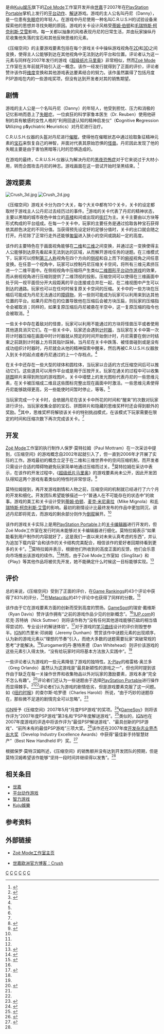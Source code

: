 {{NoteTA
| G1 = 電子遊戲
| G2 = Sega
}}
{{Good article}}
{{Infobox VG
| title = 压缩空间
| english= Crush
| image = File:Crush front.jpg
| developer = [[Zoë_Mode|Zoë Mode]]
| publisher = [[世嘉|世嘉]]
| released = {{vgrelease new|EU|2007年5月25日|NA|2007年5月29日|AU|2007年5月31日}}
| genre = [[平台动作游戏|平台动作]]、[[智力游戏|解谜]]
| modes = [[单人游戏|单人]]
| platforms = [[PlayStation_Portable|PlayStation Portable]]
}}
{{vgname|压缩空间|en=Crush}}是由[[Kuju娱乐|Kuju娱乐]]旗下的[[Zoë_Mode|Zoë Mode]]工作室开发并由[[世嘉|世嘉]]于2007年在[[PlayStation_Portable|PlayStation Portable]]掌机上发行的[[平台动作游戏|平台动作]]、[[智力游戏|解谜]]游戏。游戏的主人公名叫丹尼（Danny），是一位患有[[失眠|失眠]]症的年轻人。在游戏中丹尼使用一种名叫C.R.U.S.H的试验设备来探索他的思想并寻找失眠的原因。游戏的关卡设计风格受[[蒂姆·伯顿|蒂姆·伯顿]]和[[毛瑞特斯·柯奈利斯·艾雪|毛瑞特斯·柯奈利斯·艾雪]]影响，每一关都以抽象的风格表现丹尼的日常生活，并由玩家操纵丹尼收集他失落的宝石和其他反映思维的元素。

《压缩空间》的主要游戏要素包括在每个游戏关卡中操纵游戏视角在[[二度空间|2D]]和[[三維空間|3D]]之间变换，使得主人公能够到达在其他视角中无法到达的平台和位置。评论者认为这一元素与同样在2007年发行的游戏《[[超级纸片马里奥|超级纸片马里奥]]》非常相似，然而[[Zoë_Mode|Zoë Mode]]工作室在五年前就开始引入这一概念。该作一经发行就得到了正面的评价，评论者赞许该作将[[维度|维度]]变换和其他游戏表达要素结合的努力。该作虽然赢得了包括月度PSP游戏在内的一些游戏奖项，但没有达到开发者对其的销售期望。

== 剧情 ==

游戏的主人公是一个名叫丹尼（Danny）的年轻人，他受到担忧、压力和消极的记忆影响而患上了[[失眠|失眠]]症。一位疯狂的科学家鲁本医生（Dr. Reuben）使用他研制的具有敏感的女性人格的“利用回退认知的精神启发仪”（'''C'''ognitive '''R'''egression '''U'''tilizing p'''S'''ychiatric '''H'''euristics）对丹尼进行治疗。

C.R.U.S.H.仪器的头盔对丹尼进行[[催眠|催眠]]，使得他在催眠状态中通过拾取象征精神元素的[[彈珠|宝石]]来恢复自己的神智，并面对代表其原始恐惧的[[怪兽|怪兽]]。丹尼因此发现了他的失眠主要是由于害怕黑暗等儿时的恐惧造成的。

在游戏的最终，C.R.U.S.H.仪器认为解决丹尼的[[黑夜恐怖症|黑夜恐怖症]]对于它来说过于大材小用，转而企图攻击丹尼的神志。游戏画面在这一尝试开始时渐黑结束。<ref name="gamespot review">{{cite web | url=http://www.gamespot.com/psp/action/crush/review.html | title=Crush Review for PSP | date=2007-06-05 | accessdate=2009-05-10 | author=Ryan Davis | publisher=[[GameSpot|GameSpot]] | language=en | deadurl=no | archiveurl=https://web.archive.org/web/20090225062424/http://www.gamespot.com/psp/action/crush/review.html | archivedate=2009-02-25 }}</ref>

== 游戏要素 ==
[[File:Crush_3d.jpg|thumb]]
[[File:Crush_2d.jpg|thumb]]

《压缩空间》游戏关卡分为四个大关，每个大关中都有10个关卡，关卡的设定都取材于游戏主人公丹尼过去经历过的事件。<ref name="ign review">{{cite web | url=http://psp.ign.com/articles/793/793399p1.html | title=Crush Review | date=2007-05-31 | author=Jeremy Dunham | publisher=[[IGN|IGN]] | accessdate=2009-05-10 | language=en | deadurl=no | archiveurl=https://web.archive.org/web/20090209031759/http://psp.ign.com/articles/793/793399p1.html | archivedate=2009-02-09 }}</ref>游戏的关卡代表了丹尼的精神状态，主要以黑暗的城市夜色中耸立的[[高楼|高楼]]和间或出现的[[街灯|街灯]]为主。关卡主要由以方块等形式构成的平台组成。在每一个关卡中，玩家的主要任务是通过拾取各种宝石获得依其颜色决定的不同分值。当获得预先设定好的足够分值时，关卡的出口就会随之打开。丹尼除了正常行走外还能够[[匍匐|匍匐]]进入狭小的空间或跳起一定的高度。

该作的主要特色在于画面视角能够在[[二度空间|二维]]和[[三维空间|三维]]之间变换，并通过这一变换使得主人公能够到达原先看起来无法到达的区域，从而解开游戏任务的谜题。在三维模式下，玩家可以控制[[第三人称|第三人称]]视角在四个方向的[[侧视|侧视]]和自上而下的[[俯视|俯视]]视角之间任意变换。在任意一个视角中，玩家可以控制丹尼压缩关卡空间，将所有三维元素挤压进一个二维平面中。在侧视视角中压缩将产生类似[[二维计算机图形|二维图形]][[平台动作游戏|平台动作游戏]]的效果，而从俯视视角进行压缩则提供了二维顶视的投影。压缩空间可以使得在三维画面中处于同一视平面但分开大段距离的平台连接或合并在一起，在二维视图中产生可以到达的通路。玩家也可以在任何时候复原关卡空间的压缩。关卡中的一些方块在压缩后可能成为丹尼无法通过的[[障碍物|障碍物]]，另一些则可能成为玩家可以利用来到达其他位置的平台。如果丹尼所在的位置导致他在压缩后会被方块压扁，则玩家的压缩指令会被取消；同样的，如果复原压缩后丹尼被悬在半空中，这一复原压缩的指令也会被取消。<ref name="eurogamer review">{{cite web | url=http://www.eurogamer.net/article.php?article_id=76803 | title=Crush Review | publisher=Eurogamer | author=Dan Whitehead | date=2007-05-24 | accessdate=2009-05-10 | language=en | deadurl=no | archiveurl=https://web.archive.org/web/20081201235233/http://www.eurogamer.net/article.php?article_id=76803 | archivedate=2008-12-01 }}</ref>

一些关卡中存在着敌对的怪兽，玩家可以利用不能通过的方块将怪兽压平或者使用其他道具消灭它们。在一些关卡中，玩家还会遇到[[计时器|计时器]]，当玩家在关卡中第一次将计时器压缩在画面中时计时器就从预定的时间开始倒计时，丹尼需要在倒计时结束之前跳到计时器上方将其指针踩掉。当丹尼在关卡中跌落、被怪兽碰到或是没有成功组织计时器时，丹尼就会从他的精神探索中醒来，然后再被C.R.U.S.H.仪器放入到关卡的起点或者丹尼通过的上一个存档点。<ref name="gamespot review" />

在关卡中还存在一些大型的球体和圆柱体，当玩家以合适的方式压缩空间后可以推动它们。这些道具可以用作平台或是用于压按开关。玩家在通关的过程中可以收集[[拼图|拼图]]碎片来得到附加的游戏图片。关卡中墙壁上的发光图标代表丹尼的一些思维元素，在关卡被压缩成二维且这些图标完整出现在画面中时激活。一些思维元素使得丹尼能够跳得更高，另一些能使时间暂时停止，等等。<ref name="eurogamer review"/>

当玩家完成一个关卡时，会依据丹尼在该关卡中所花的时间和“醒来”的次数对玩家进行评分。当玩家收集全部的宝石、拼图碎片和隐藏的思维奖杯时还会得到额外的奖励。<ref name="eurogamer review" />其中，思维奖杯将解锁该关卡的特别挑战模式，在该模式下玩家需要在限定的时间和压缩次数下再次完成该关卡。<ref name="ign review" />

== 开发 ==

[[Zoë_Mode|Zoë Mode]]工作室的执行制作人保罗·莫特拉姆（Paul Mottram）在一次采访中提到，《压缩空间》的游戏概念自2002年起就引入了，但一直到2006年才开展了实际的工作。游戏最初的概念立足于在二维和三维世界中的空间压缩机制，而开发者只需设计合适的障碍物避免玩家简单地通过压缩而过关。<ref name="seganerds">{{cite web |url=http://www.seganerds.com/2007/06/11/interview-paul-mottram-zoe-mode-senior-producer/ |title=Interview: Paul Mottram, Zoë Mode senior producer |publisher=Sega Nerds |date=2007-06-11 |author=Chris |accessdate=2009-05-10 |language=en |deadurl=yes |archiveurl=https://web.archive.org/web/20070716145427/http://www.seganerds.com/2007/06/11/interview-paul-mottram-zoe-mode-senior-producer/ |archivedate=2007-07-16 }}</ref>莫特拉姆在采访中表示，在该作的开发过程中，《[[超级纸片马里奥|超级纸片马里奥]]》的游戏要素尚未公开，因此开发团队得知这两个游戏有着类似的特性时非常惊讶。<ref name="mottram">{{cite web | url=http://www.modojo.com/features/20070709/237/interview_crush_executive_producer_paul_mottram/ | title=Interview: Crush Executive Producer Paul Mottram | publisher=MoDojo | author=Modojo Staff | date=2007-07-09 | accessdate=2009-05-10 | language=en | deadurl=no | archiveurl=https://web.archive.org/web/20070927192131/http://www.modojo.com/features/20070709/237/interview_crush_executive_producer_paul_mottram/ | archivedate=2007-09-27 }}</ref>

莫特拉姆提到，再开发游戏剧情和人物之前，压缩空间的机制就已经进行了六个月的开发和细化。开发团队希望能够描述一个“普通人在不可能存在的状态中”的故事。游戏的美工和关卡设计受到[[蒂姆·伯顿|蒂姆·伯顿]]、[[麦克·米尼奥拉|麦克·米尼奥拉]]（Mike Mignola）和[[毛瑞特斯·柯奈利斯·艾雪|毛瑞特斯·柯奈利斯·艾雪]]的影响。最初的剧情设计比最终发布的作品中更加阴沉，讲述丹尼即将死去，而游戏的剩余部分则作为[[倒叙|倒叙]]展开。<ref name="mottram" />

该作的游戏关卡实际上是用[[PlayStation_Portable|PlayStation Portable]]上的[[关卡编辑器|关卡编辑器]]进行开发的，但Zoë Mode工作室在发行时尚未能够对关卡编辑器进行细化。莫特拉姆表示“如果能看到用户制作的内容就好了，这是我们一直以来对未来认真考虑的东西”，并认为追加下载内容“会和该作的关卡结构完美配合，相信该作的爱好者回期待看到更多的关卡”。<ref name="mottram" />莫特拉姆并表示，根据他们所收到的高度正面的反馈，他们会乐意向市场推出该游戏的续作。<ref name="seganerds" />然而，由于Zoë Mode工作室如《SingStar》和《Play》等其他作品将被优先开发，她不能确定什么时候这一目标能够实现。<ref name="gamasutra mottram">{{cite web | url=http://www.gamasutra.com/php-bin/news_index.php?story=15275 | title=Media Consumption: Zoe Mode's Paul Mottram | date=2007-08-26 | accessdate=2009-05-10 | publisher=Gamasutra | author=Alistair Wallis | language=en | deadurl=no | archiveurl=https://www.webcitation.org/66jvA0O8d?url=http://www.gamasutra.com/php-bin/news_index.php?story=15275 | archivedate=2012-04-07 }}</ref>

== 评价 ==

总的来说，《压缩空间》受到了正面的评价，在[[Game_Rankings|Game Rankings]]的43个评论中获得了83%的评分，<ref>{{cite web | url=http://www.gamerankings.com/htmlpages2/937957.asp?q=crush | title=Crush for PSP | accessdate=2009-05-10 | publisher=[[Game_Rankings|Game Rankings]] | language=en | deadurl=no | archiveurl=https://web.archive.org/web/20071014175036/http://www.gamerankings.com/htmlpages2/937957.asp?q=crush | archivedate=2007-10-14 }}</ref>在[[Metacritic|Metacritic]]的41个评论中也获得了同样的分数。<ref>{{cite web | url=http://www.metacritic.com/games/platforms/psp/crsu?q=crush | title=Crush (PSP: 2007): Reviews | accessdate=2009-05-10 | publisher=[[Metacritic|Metacritic]] | language=en | deadurl=no | archiveurl=https://web.archive.org/web/20100227073942/http://www.metacritic.com/games/platforms/psp/crsu?q=crush | archivedate=2010-02-27 }}</ref>

该作由于它在游戏要素方面的创新而受到高度的赞扬。[[GameSpot|GameSpot]]的瑞安·戴维斯（Ryan Davis）赞许该作拥有“之前的游戏作品少见的创新概念”。<ref name="gamespot review" />[[1UP.com|1UP.com]]的尼克·苏特纳（Nick Suttner）则将该作称为“没有任何其他游戏能够匹敌的相当值得尝试的、专业设计的解谜体验”。<ref name="1up-review">{{cite web | url=http://www.1up.com/do/reviewPage?cId=3159897 | title=Crush Review | date=2007-05-29 | accessdate=2009-05-10 | author=Nick Suttner | publisher=[[1UP.com|1UP.com]] | language=en | deadurl=yes | archiveurl=https://web.archive.org/web/20070927212247/http://www.1up.com/do/reviewPage?cId=3159897 | archivedate=2007-09-27 }}</ref>对于游戏的[[学习曲线|学习曲线]]设计的评价则毁誉参半。[[IGN|IGN]]的杰里米·邓纳姆（Jeremy Dunham）赞赏该作中谜题元素的出现顺序，认为新的游戏元素以“理想的节奏”引入，而绝大多数的谜题需要玩家“突破常规的思考”才能解决。<ref name="ign review" />Eurogamer的丹·惠特黑德（Dan Whitehead）则评价该游戏的这些元素引入得太快，“没有给玩家时间将基本方法放入实践中”。<ref name="eurogamer review" />

一些评论者认为游戏的一些元素降低了游戏的独特性。[[X-Play|X-Play]]的格雷格·奥兰多（Greg Orlando）虽然认为这游戏是“最具新颖性的游戏之一”，但也同时提到该作由于缺乏在每一关操作世界和收集物品以外对玩家的激励要素，游戏本身“完全不怎么有趣”。<ref>{{cite web | url=http://www.g4tv.com/xplay/reviews/1560/Crush.html | title=Crush Review Videos | publisher=G4TV | author=Greg Orlando | accessdate=2009-05-10 | language=en | deadurl=no | archiveurl=https://www.webcitation.org/66jqAuIdS?url=http://www.g4tv.com/games/pc/37130/diamond-crush/review/ | archivedate=2012-04-07 }}</ref>评论者们还认为一些谜题由于选择[[PlayStation_Portable|PlayStation Portable]]进行操作而显得棘手。<ref name="ign review" /><ref name="1up-review" />评论者们认为游戏的剧情低劣，但是游戏要素克服了这一问题。如《[[纽约时报|纽约时报]]》的查尔斯·哈罗德（Charles Harold）所说，“由于巧妙的谜题存在，那些微不足道的剧情完全可以忽略”。<ref>{{cite web | url=http://www.nytimes.com/2007/06/14/technology/14game.html?ex=1182484800&en=72f391382e8ea6b2&ei=5070&emc=eta1 | title=What if You Met the Enemy and It Really Was You, and Then It Happened Again | date=2007-06-16 | accessdate=2008-10-02 | author=Charles Harold | publisher=[[纽约时报|纽约时报]] | language=en | deadurl=no | archiveurl=https://www.webcitation.org/66jqJLcqp?url=http://www.nytimes.com/2007/06/14/technology/14game.html?_r=1 | archivedate=2012-04-07 }}</ref>

[[IGN|IGN]]授予《压缩空间》2007年5月“月度PSP游戏”的奖项。<ref>{{cite web | url=http://psp.ign.com/articles/793/793307p1.html | title=PSP Game of the Month: May 2007 | publisher=[[IGN|IGN]] | author=IGN PlayStation Team | date=2007-05-31 | accessdate=2009-05-10 | language=en | deadurl=no | archiveurl=https://www.webcitation.org/66jqK6EcJ?url=http://psp.ign.com/articles/793/793307p1.html | archivedate=2012-04-07 }}</ref>《[[GameSpy|GameSpy]]》则将该作评为“2007年度PSP游戏”第3名和“PSP年度解谜游戏”。<ref>{{cite web | url=http://goty.gamespy.com/2007/psp/12.html | title=GameSpy's Game of the Year 2007 - PSP | publisher=[[GameSpy|GameSpy]] | author=Patrick Joynt | accessdate=2009-05-10 | language=en | deadurl=yes | archiveurl=https://archive.is/20120709094548/http://goty.gamespy.com/2007/psp/12.html | archivedate=2012-07-09 }}</ref>类似的，[[IGN|IGN]]也在2007年度游戏的评选中将该作评为“最佳PSP解谜游戏”、“最具创新的PSP游戏”、“前所未有的最佳PSP游戏”三项大奖。<ref>{{cite web |url=http://bestof.ign.com/2007/psp/index.html |title=IGN Best of 2007 - PSP |publisher=[[IGN|IGN]] |accessdate=2009-05-10 |language=en |deadurl=yes |archiveurl=https://web.archive.org/web/20071231052935/http://bestof.ign.com/2007/psp/index.html |archivedate=2007-12-31 }}</ref>该作还在2007年度[[开发杂志业界杰出大奖|开发杂志业界杰出大奖]]（Develop Industry Excellence Awards）中获得“最佳新手持智慧财产”（Best New Handheld IP）奖。<ref>{{cite web | url=http://www.gamasutra.com/php-bin/news_index.php?story=14855 | title=2007 Develop Industry Award Winners Announced | date=2007-07-26 | accessdate=2009-05-10 | publisher=Gamasutra | author=Boyer Brandon | language=en | deadurl=no | archiveurl=https://www.webcitation.org/66jv9Prdq?url=http://www.gamasutra.com/php-bin/news_index.php?story=14855 | archivedate=2012-04-07 }}</ref>

根据保罗·莫特汉姆所述，《压缩空间》的销售额并没有达到开发团队的预期，但是莫特汉姆希望该作能够“坚持一段时间并继续得以发售”。<ref name="gamasutra mottram" />

== 相关条目 ==
* [[世嘉|世嘉]]
* [[平台动作游戏|平台动作游戏]]
* [[智力游戏|智力游戏]]
* [[Kuju娛樂|Kuju娛樂]]

== 参考资料 ==
{{reflist|2}}

== 外部链接 ==
* {{en}}[http://www.zoemode.com/ Zoë Mode工作室主页] {{Wayback|url=http://www.zoemode.com/ |date=20170115082922 }}
* {{en}}[https://web.archive.org/web/20071207111914/http://blogs.sega.com/europe/category/crush/ 世嘉欧洲官方博客：Crush]

[[Category:2007年电子游戏|C]]
[[Category:PlayStation_Portable游戏|C]]
[[Category:動作遊戲|C]]
[[Category:解谜冒险游戏|C]]
[[Category:世嘉游戏|C]]
[[Category:僅有單人模式的電子遊戲|C]]